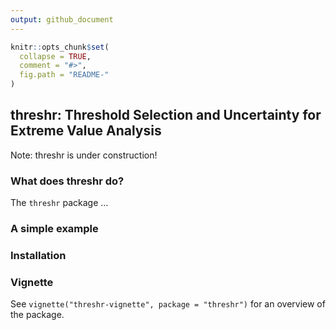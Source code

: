 ```yaml
---
output: github_document
---
```


<!-- README.md is generated from README.Rmd. Please edit that file -->

```r
knitr::opts_chunk$set(
  collapse = TRUE,
  comment = "#>",
  fig.path = "README-"
)
```

## threshr: Threshold Selection and Uncertainty for Extreme Value Analysis

Note: threshr is under construction!

### What does threshr do?

The `threshr` package ...

### A simple example

### Installation

### Vignette

See `vignette("threshr-vignette", package = "threshr")` for an overview of the package.

